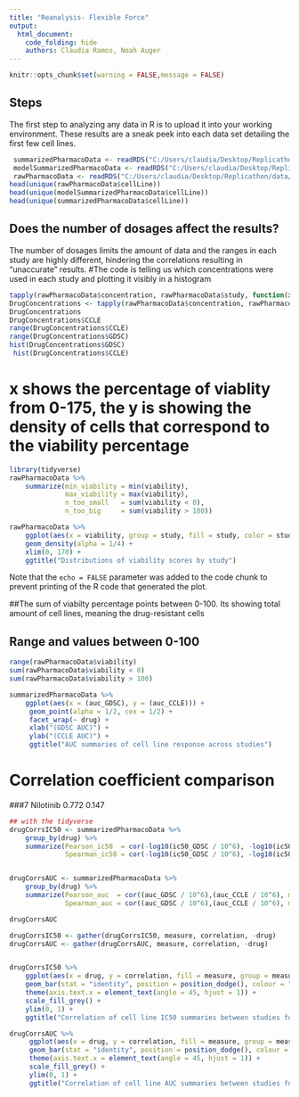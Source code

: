 ---
title: "Reanalysis- Flexible Force"
output: 
  html_document:
    code_folding: hide
    authors: Claudia Ramos, Noah Auger
---

```{r setup,include=TRUE}
knitr::opts_chunk$set(warning = FALSE,message = FALSE)
```

## Steps

The first step to analyzing any data in R is to upload it into your working environment.
These results are a sneak peek into each data set detailing the first few cell lines.
```{r environment}
 summarizedPharmacoData <- readRDS("C:/Users/claudia/Desktop/Replicathon/data/summarizedPharmacoData.rds")
 modelSummarizedPharmacoData <- readRDS("C:/Users/claudia/Desktop/Replicathon/data/modelSummarizedPharmacoData.rds")
 rawPharmacoData <- readRDS("C:/Users/claudia/Desktop/Replicathon/data/rawPharmacoData.rds")
head(unique(rawPharmacoData$cellLine))
head(unique(modelSummarizedPharmacoData$cellLine))
head(unique(summarizedPharmacoData$cellLine))
```

## Does the number of dosages affect the results?

The number of dosages limits the amount of data and the ranges in each study are highly different, hindering the correlations resulting in "unaccurate" results.
#The code is telling us which concentrations were used in each study and plotting it visibly in a histogram

```{r concentrations}
tapply(rawPharmacoData$concentration, rawPharmacoData$study, function(x) {length(unique(x)) })
DrugConcentrations <- tapply(rawPharmacoData$concentration, rawPharmacoData$study, function(x) {unique(x) })
DrugConcentrations
DrugConcentrations$CCLE
range(DrugConcentrations$CCLE)
range(DrugConcentrations$GDSC)
hist(DrugConcentrations$GDSC)
 hist(DrugConcentrations$CCLE)
```
# x shows the percentage of viablity from 0-175, the y is showing the density of cells that correspond to the viability percentage

```{r,include=TRUE}
library(tidyverse)
rawPharmacoData %>%
    summarize(min_viability = min(viability),
              max_viability = max(viability),
              n_too_small   = sum(viability < 0),
              n_too_big     = sum(viability > 100))

rawPharmacoData %>%
    ggplot(aes(x = viability, group = study, fill = study, color = study)) +
    geom_density(alpha = 1/4) +
    xlim(0, 170) +
    ggtitle("Distributions of viability scores by study")
```

Note that the `echo = FALSE` parameter was added to the code chunk to prevent printing of the R code that generated the plot.


##The sum of viabilty percentage points between 0-100. Its showing total amount of cell lines, meaning the drug-resistant cells


## Range and values between 0-100
```{r,include=TRUE}
range(rawPharmacoData$viability)
sum(rawPharmacoData$viability < 0)
sum(rawPharmacoData$viability > 100)
```



```{r, include=TRUE}
summarizedPharmacoData %>%
    ggplot(aes(x = (auc_GDSC), y = (auc_CCLE))) +
     geom_point(alpha = 1/2, cex = 1/2) + 
     facet_wrap(~ drug) +
     xlab("(GDSC AUC)") +
     ylab("(CCLE AUC)") +
     ggtitle("AUC summaries of cell line response across studies")
```

# Correlation coefficient comparison
###7 Nilotinib        0.772      0.147  

```{r, include=TRUE}
## with the tidyverse
drugCorrsIC50 <- summarizedPharmacoData %>% 
    group_by(drug) %>%
    summarize(Pearson_ic50  = cor(-log10(ic50_GDSC / 10^6), -log10(ic50_CCLE / 10^6), method = "pearson"),
              Spearman_ic50 = cor(-log10(ic50_GDSC / 10^6), -log10(ic50_CCLE / 10^6), method = "spearman"))


drugCorrsAUC <- summarizedPharmacoData %>% 
    group_by(drug) %>%
    summarize(Pearson_auc  = cor((auc_GDSC / 10^6),(auc_CCLE / 10^6), method = "pearson"),
              Spearman_auc = cor((auc_GDSC / 10^6),(auc_CCLE / 10^6), method = "spearman"))

drugCorrsAUC

drugCorrsIC50 <- gather(drugCorrsIC50, measure, correlation, -drug)
drugCorrsAUC <- gather(drugCorrsAUC, measure, correlation, -drug)


drugCorrsIC50 %>%
    ggplot(aes(x = drug, y = correlation, fill = measure, group = measure)) +
    geom_bar(stat = "identity", position = position_dodge(), colour = "black") + 
    theme(axis.text.x = element_text(angle = 45, hjust = 1)) +
    scale_fill_grey() +
    ylim(0, 1) + 
    ggtitle("Correlation of cell line IC50 summaries between studies for each drug")

drugCorrsAUC %>%
     ggplot(aes(x = drug, y = correlation, fill = measure, group = measure)) +
     geom_bar(stat = "identity", position = position_dodge(), colour = "black") + 
     theme(axis.text.x = element_text(angle = 45, hjust = 1)) +
     scale_fill_grey() +
     ylim(0, 1) + 
     ggtitle("Correlation of cell line AUC summaries between studies for each drug")
```

